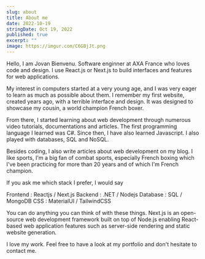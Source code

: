 ```yaml
---
slug: about
title: About me
date: 2022-10-19
stringDate: Oct 19, 2022
published: true
excerpt: ""
image: https://imgur.com/C6GBjJt.png
---
```


Hello, I am Jovan Bienvenu. Software enginner at AXA France who loves code and design. I use React.js or Next.js to build interfaces and features for web applications.

My interest in computers started at a very young age, and I was very eager to learn as much as possible about them. I remember my first website, created years ago, with a terrible interface and design. It was designed to showcase my cousin, a world champion French boxer.

From there, I started learning about web development through numerous video tutorials, documentations and articles. The first programming language I learned was C#. Since then, I have also learned Javascript. I also played with databases, SQL and NoSQL.

Besides coding, I also write articles about web development on my blog. I like sports, I'm a big fan of combat sports, especially French boxing which I've been practicing for more than 20 years and of which I'm French champion.

If you ask me which stack I prefer, I would say

Frontend : Reactjs / Next.js
Backend : .NET / Nodejs
Database : SQL / MongoDB
CSS : MaterialUI / TailwindCSS

You can do anything you can think of with these things. Next.js is an open-source web development framework built on top of Node.js enabling React-based web application features such as server-side rendering and static website generation.

I love my work. Feel free to have a look at my portfolio and don't hesitate to contact me.
